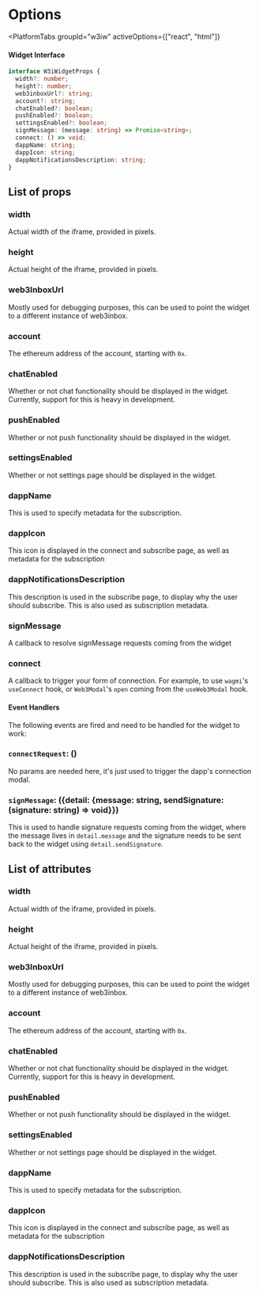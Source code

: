 
# Options

<PlatformTabs
	groupId="w3iw"
	activeOptions={["react", "html"]}
>
<PlatformTabItem value="react">

#### Widget Interface

```ts
interface W3iWidgetProps {
  width?: number;
  height?: number;
  web3inboxUrl?: string;
  account?: string;
  chatEnabled?: boolean;
  pushEnabled?: boolean;
  settingsEnabled?: boolean;
  signMessage: (message: string) => Promise<string>;
  connect: () => void;
  dappName: string;
  dappIcon: string;
  dappNotificationsDescription: string;
}
```

## List of props

### width 
Actual width of the iframe, provided in pixels.

### height 
Actual height of the iframe, provided in pixels.

### web3InboxUrl
Mostly used for debugging purposes, this can be used to point the widget to a different instance of 
web3inbox.

### account
The ethereum address of the account, starting with `0x`.

### chatEnabled
Whether or not chat functionality should be displayed in the widget. Currently, support for this is
heavy in development.

### pushEnabled
Whether or not push functionality should be displayed in the widget.

### settingsEnabled
Whether or not settings page should be displayed in the widget.

### dappName
This is used to specify metadata for the subscription.

### dappIcon
This icon is displayed in the connect and subscribe page, as well as metadata for the subscription

### dappNotificationsDescription
This description is used in the subscribe page, to display why the user should subscribe. This is
also used as subscription metadata.

### signMessage
A callback to resolve signMessage requests coming from the widget

### connect 
A callback to trigger your form of connection. For example, to use `wagmi`'s `useConnect` hook, or
`Web3Modal`'s `open` coming from the `useWeb3Modal` hook.

</PlatformTabItem>
<PlatformTabItem value="html">

#### Event Handlers

The following events are fired and need to be handled for the widget to work:

### `connectRequest`: ()
No params are needed here, it's just used to trigger the dapp's connection modal.

### `signMessage`: ({detail: {message: string, sendSignature: (signature: string) => void}}) 
This is used to handle signature requests coming from the widget, where the message lives in
`detail.message` and the signature needs to be sent back to the widget using `detail.sendSignature`. 

## List of attributes

### width 
Actual width of the iframe, provided in pixels.

### height 
Actual height of the iframe, provided in pixels.

### web3InboxUrl
Mostly used for debugging purposes, this can be used to point the widget to a different instance of 
web3inbox.

### account
The ethereum address of the account, starting with `0x`.

### chatEnabled
Whether or not chat functionality should be displayed in the widget. Currently, support for this is
heavy in development.

### pushEnabled
Whether or not push functionality should be displayed in the widget.

### settingsEnabled
Whether or not settings page should be displayed in the widget.

### dappName
This is used to specify metadata for the subscription.

### dappIcon
This icon is displayed in the connect and subscribe page, as well as metadata for the subscription

### dappNotificationsDescription
This description is used in the subscribe page, to display why the user should subscribe. This is
also used as subscription metadata.

</PlatformTabItem>
</PlatformTabs>